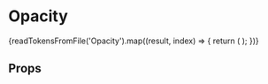 
<Meta title="Presenters/Opacity" component={Opacity} />

# Opacity

<Flex>
  {readTokensFromFile('Opacity').map((result, index) => {
    return (
      <FlexItem key={index}>
        <Opacity name={result.declaration} value={result.value}></Opacity>
      </FlexItem>
    );
  })}
</Flex>

## Props

<Props of={Opacity} />
